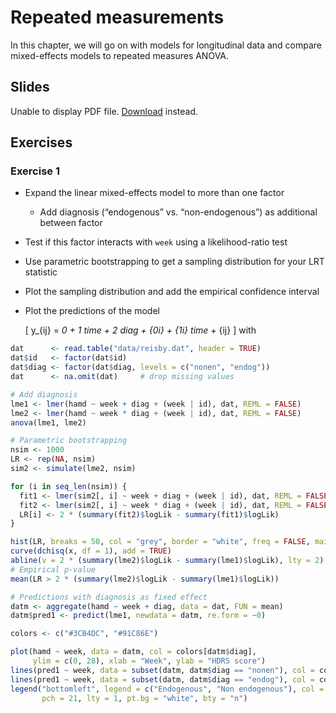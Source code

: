 # Repeated measurements

In this chapter, we will go on with models for longitudinal data and compare
mixed-effects models to repeated measures ANOVA.

## Slides

```{=html}
<object data="slides/05_repeated_measures/05_repeated_measures.pdf" type="application/pdf" width="100%" height="500px">
  <p>
    Unable to display PDF file. <a href="slides/05_repeated_measures/05_repeated_measures.pdf">Download</a> instead.
  </p>
</object>
```

## Exercises

### Exercise 1 {-}

* Expand the linear mixed-effects model to more than one factor

  - Add diagnosis ("endogenous" vs. "non-endogenous") as additional between
    factor

* Test if this factor interacts with `week` using a likelihood-ratio test

* Use parametric bootstrapping to get a sampling distribution for your LRT
  statistic

* Plot the sampling distribution and add the empirical confidence interval

* Plot the predictions of the model

  \[
    y_{ij} = \beta_0 + \beta_1 time + \beta_2 diag + \upsilon_{0i} + \upsilon_{1i} time +
    \varepsilon_{ij}
  \]
  with
  \begin{align*}
    \begin{pmatrix} \upsilon_{0i}\\ \upsilon_{1i} \end{pmatrix} &\sim
      N \left(\begin{pmatrix} 0\\ 0 \end{pmatrix}, \, \boldsymbol{\Sigma}_\upsilon =
        \begin{pmatrix}
          \sigma^2_{\upsilon_0} & \sigma_{\upsilon_0 \upsilon_1} \\
          \sigma_{\upsilon_0 \upsilon_1} & \sigma^2_{\upsilon_1} \\
        \end{pmatrix} \right)
      \text{ i.i.d.} \\
    \boldsymbol{\varepsilon}_i &\sim N(\mathbf{0}, \, \sigma^2 \mathbf{I}_{n_i})
      \text{ i.i.d.}
  \end{align*}

```r
dat      <- read.table("data/reisby.dat", header = TRUE)
dat$id   <- factor(dat$id)
dat$diag <- factor(dat$diag, levels = c("nonen", "endog"))
dat      <- na.omit(dat)     # drop missing values

# Add diagnosis
lme1 <- lmer(hamd ~ week + diag + (week | id), dat, REML = FALSE)
lme2 <- lmer(hamd ~ week * diag + (week | id), dat, REML = FALSE)
anova(lme1, lme2)
```

```r
# Parametric bootstrapping
nsim <- 1000
LR <- rep(NA, nsim)
sim2 <- simulate(lme2, nsim)

for (i in seq_len(nsim)) {
  fit1 <- lmer(sim2[, i] ~ week + diag + (week | id), dat, REML = FALSE)
  fit2 <- lmer(sim2[, i] ~ week * diag + (week | id), dat, REML = FALSE)
  LR[i] <- 2 * (summary(fit2)$logLik - summary(fit1)$logLik)
}

hist(LR, breaks = 50, col = "grey", border = "white", freq = FALSE, main = "")
curve(dchisq(x, df = 1), add = TRUE)
abline(v = 2 * (summary(lme2)$logLik - summary(lme1)$logLik), lty = 2)
# Empirical p-value
mean(LR > 2 * (summary(lme2)$logLik - summary(lme1)$logLik))
```

```r
# Predictions with diagnosis as fixed effect
datm <- aggregate(hamd ~ week + diag, data = dat, FUN = mean)
datm$pred1 <- predict(lme1, newdata = datm, re.form = ~0)

colors <- c("#3CB4DC", "#91C86E")

plot(hamd ~ week, data = datm, col = colors[datm$diag],
     ylim = c(0, 28), xlab = "Week", ylab = "HDRS score")
lines(pred1 ~ week, data = subset(datm, datm$diag == "nonen"), col = colors[1])
lines(pred1 ~ week, data = subset(datm, datm$diag == "endog"), col = colors[2])
legend("bottomleft", legend = c("Endogenous", "Non endogenous"), col = colors,
       pch = 21, lty = 1, pt.bg = "white", bty = "n")

```

